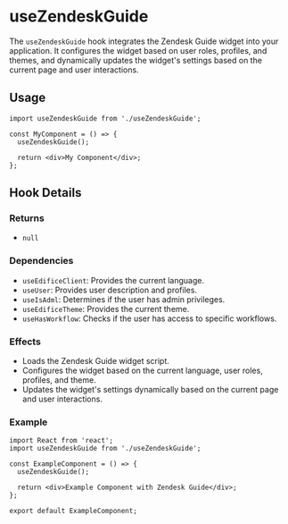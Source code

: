 
<Meta title="Hooks/useZendeskGuide" />

# useZendeskGuide

The `useZendeskGuide` hook integrates the Zendesk Guide widget into your application. It configures the widget based on user roles, profiles, and themes, and dynamically updates the widget's settings based on the current page and user interactions.

## Usage

```tsx
import useZendeskGuide from './useZendeskGuide';

const MyComponent = () => {
  useZendeskGuide();

  return <div>My Component</div>;
};
```

## Hook Details

### Returns

- `null`

### Dependencies

- `useEdificeClient`: Provides the current language.
- `useUser`: Provides user description and profiles.
- `useIsAdml`: Determines if the user has admin privileges.
- `useEdificeTheme`: Provides the current theme.
- `useHasWorkflow`: Checks if the user has access to specific workflows.

### Effects

- Loads the Zendesk Guide widget script.
- Configures the widget based on the current language, user roles, profiles, and theme.
- Updates the widget's settings dynamically based on the current page and user interactions.

### Example

```tsx
import React from 'react';
import useZendeskGuide from './useZendeskGuide';

const ExampleComponent = () => {
  useZendeskGuide();

  return <div>Example Component with Zendesk Guide</div>;
};

export default ExampleComponent;
```

